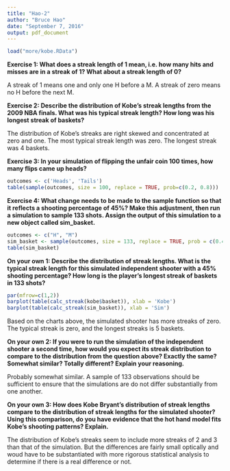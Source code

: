 ---
title: "Hao-2"
author: "Bruce Hao"
date: "September 7, 2016"
output: pdf_document
---

```{r results='hide', message=FALSE}
load("more/kobe.RData")
```

**Exercise 1: What does a streak length of 1 mean, i.e. how many hits and misses are in a streak of 1? What about a streak length of 0?**

A streak of 1 means one and only one H before a M. A streak of zero means no H before the next M.


**Exercise 2: Describe the distribution of Kobe’s streak lengths from the 2009 NBA finals. What was his typical streak length? How long was his longest streak of baskets?**

The distribution of Kobe's streaks are right skewed and concentrated at zero and one. The most typical streak length was zero. The longest streak was 4 baskets.


**Exercise 3: In your simulation of flipping the unfair coin 100 times, how many flips came up heads?**

```{r}
outcomes <- c('Heads', 'Tails')
table(sample(outcomes, size = 100, replace = TRUE, prob=c(0.2, 0.8)))
```


**Exercise 4: What change needs to be made to the sample function so that it reflects a shooting percentage of 45%? Make this adjustment, then run a simulation to sample 133 shots. Assign the output of this simulation to a new object called sim_basket.**

```{r}
outcomes <- c("H", "M")
sim_basket <- sample(outcomes, size = 133, replace = TRUE, prob = c(0.45, 0.55))
table(sim_basket)
```


**On your own 1: Describe the distribution of streak lengths. What is the typical streak length for this simulated independent shooter with a 45% shooting percentage? How long is the player’s longest streak of baskets in 133 shots?**

```{r}
par(mfrow=c(1,2))
barplot(table(calc_streak(kobe$basket)), xlab = 'Kobe')
barplot(table(calc_streak(sim_basket)), xlab = 'Sim')
```

Based on the charts above, the simulated shooter has more streaks of zero. The typical streak is zero, and the longest streaks is 5 baskets.


**On your own 2: If you were to run the simulation of the independent shooter a second time, how would you expect its streak distribution to compare to the distribution from the question above? Exactly the same? Somewhat similar? Totally different? Explain your reasoning.**

Probably somewhat similar. A sample of 133 observations should be sufficient to ensure that the simulations are do not differ substantially from one another.


**On your own 3: How does Kobe Bryant’s distribution of streak lengths compare to the distribution of streak lengths for the simulated shooter? Using this comparison, do you have evidence that the hot hand model fits Kobe’s shooting patterns? Explain.**

The distribution of Kobe's streaks seem to include more streaks of 2 and 3 than that of the simulation. But the differences are fairly small optically and woud have to be substantiated with more rigorous statistical analysis to determine if there is a real difference or not.



